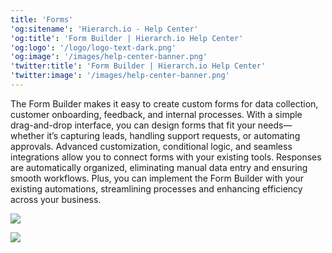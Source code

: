 ```yaml
---
title: 'Forms'
'og:sitename': 'Hierarch.io - Help Center'
'og:title': 'Form Builder | Hierarch.io Help Center'
'og:logo': '/logo/logo-text-dark.png'
'og:image': '/images/help-center-banner.png'
'twitter:title': 'Form Builder | Hierarch.io Help Center'
'twitter:image': '/images/help-center-banner.png'
---
```


The Form Builder makes it easy to create custom forms for data collection, customer onboarding, feedback, and internal processes. With a simple drag-and-drop interface, you can design forms that fit your needs—whether it’s capturing leads, handling support requests, or automating approvals. Advanced customization, conditional logic, and seamless integrations allow you to connect forms with your existing tools. Responses are automatically organized, eliminating manual data entry and ensuring smooth workflows. Plus, you can implement the Form Builder with your existing automations, streamlining processes and enhancing efficiency across your business.

![](/images/forms/form-builder-001.png)

![](/images/forms/forms-001.png)